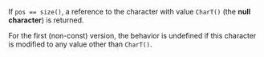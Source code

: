 

If `pos == size()`, a reference to the character with value `CharT()` (the **null character**) is returned.

For the first (non-const) version, the <Tooltip title={Term_UndefinedBehaviour}>behavior is undefined</Tooltip> if this character is modified to any value other than `CharT()`.
